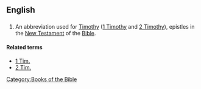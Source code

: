 {{also|Tim|tim|TIM}}
==English==

==={{abbreviation}}===
{{infl|en|abbreviation}}

# {{biblical}} An abbreviation used for [[Timothy]] ([[1 Timothy]] and [[2 Timothy]]), epistles in the [[New Testament]] of the [[Bible]].

====Related terms====
* [[1 Tim.]]
* [[2 Tim.]]

[[Category:Books of the Bible]]